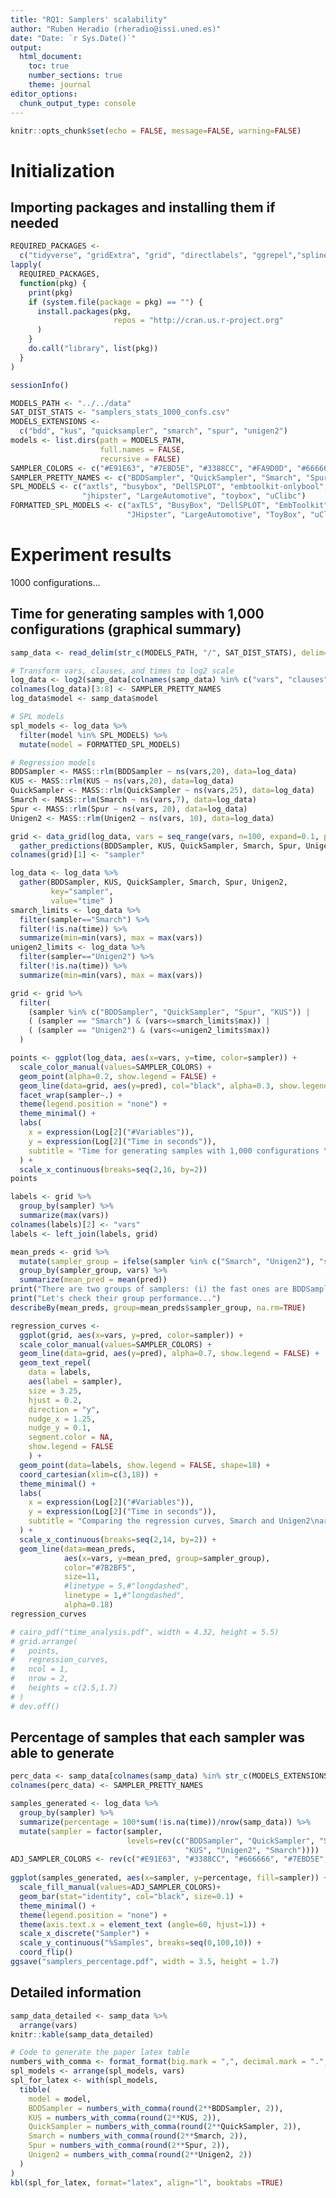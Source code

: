 ```yaml
---
title: "RQ1: Samplers' scalability"
author: "Ruben Heradio (rheradio@issi.uned.es)"
date: "Date: `r Sys.Date()`"
output:
  html_document:
    toc: true
    number_sections: true
    theme: journal
editor_options: 
  chunk_output_type: console
---
```


```r
knitr::opts_chunk$set(echo = FALSE, message=FALSE, warning=FALSE)
```

# Initialization

## Importing packages and installing them if needed

```r
REQUIRED_PACKAGES <- 
  c("tidyverse", "gridExtra", "grid", "directlabels", "ggrepel","splines", "modelr", "broom", "psych", "kableExtra", "scales")
lapply(
  REQUIRED_PACKAGES,
  function(pkg) {
    print(pkg)
    if (system.file(package = pkg) == "") {
      install.packages(pkg,
                       repos = "http://cran.us.r-project.org"
      )
    }
    do.call("library", list(pkg))
  }
)
```
```r
sessionInfo()
```

```r
MODELS_PATH <- "../../data"
SAT_DIST_STATS <- "samplers_stats_1000_confs.csv"
MODELS_EXTENSIONS <-
  c("bdd", "kus", "quicksampler", "smarch", "spur", "unigen2")
models <- list.dirs(path = MODELS_PATH, 
                    full.names = FALSE, 
                    recursive = FALSE)
SAMPLER_COLORS <- c("#E91E63", "#7EBD5E", "#3388CC", "#FA9D0D", "#666666", "#FF6E66")
SAMPLER_PRETTY_NAMES <- c("BDDSampler", "QuickSampler", "Smarch", "Spur", "Unigen2", "KUS")
SPL_MODELS <- c("axtls", "busybox", "DellSPLOT", "embtoolkit-onlybool", "fiasco", 
                "jhipster", "LargeAutomotive", "toybox", "uClibc")
FORMATTED_SPL_MODELS <- c("axTLS", "BusyBox", "DellSPLOT", "EmbToolkit", "Fiasco", 
                          "JHipster", "LargeAutomotive", "ToyBox", "uClibc")
```

# Experiment results

1000 configurations...

## Time for generating samples with 1,000 configurations (graphical summary)

```r
samp_data <- read_delim(str_c(MODELS_PATH, "/", SAT_DIST_STATS), delim=";")

# Transform vars, clauses, and times to log2 scale
log_data <- log2(samp_data[colnames(samp_data) %in% c("vars", "clauses", str_c(MODELS_EXTENSIONS, "_time"))])
colnames(log_data)[3:8] <- SAMPLER_PRETTY_NAMES
log_data$model <- samp_data$model

# SPL models
spl_models <- log_data %>%
  filter(model %in% SPL_MODELS) %>%
  mutate(model = FORMATTED_SPL_MODELS)

# Regression models
BDDSampler <- MASS::rlm(BDDSampler ~ ns(vars,20), data=log_data)
KUS <- MASS::rlm(KUS ~ ns(vars,20), data=log_data)
QuickSampler <- MASS::rlm(QuickSampler ~ ns(vars,25), data=log_data)
Smarch <- MASS::rlm(Smarch ~ ns(vars,7), data=log_data)
Spur <- MASS::rlm(Spur ~ ns(vars, 20), data=log_data)
Unigen2 <- MASS::rlm(Unigen2 ~ ns(vars, 10), data=log_data)

grid <- data_grid(log_data, vars = seq_range(vars, n=100, expand=0.1, pretty=TRUE)) %>% 
  gather_predictions(BDDSampler, KUS, QuickSampler, Smarch, Spur, Unigen2)
colnames(grid)[1] <- "sampler"  

log_data <- log_data %>% 
  gather(BDDSampler, KUS, QuickSampler, Smarch, Spur, Unigen2, 
         key="sampler", 
         value="time" )
smarch_limits <- log_data %>% 
  filter(sampler=="Smarch") %>%
  filter(!is.na(time)) %>%
  summarize(min=min(vars), max = max(vars))
unigen2_limits <- log_data %>% 
  filter(sampler=="Unigen2") %>%
  filter(!is.na(time)) %>%
  summarize(min=min(vars), max = max(vars))

grid <- grid %>%
  filter(
    (sampler %in% c("BDDSampler", "QuickSampler", "Spur", "KUS")) |
    ( (sampler == "Smarch") & (vars<=smarch_limits$max)) |
    ( (sampler == "Unigen2") & (vars<=unigen2_limits$max)) 
  )

points <- ggplot(log_data, aes(x=vars, y=time, color=sampler)) +
  scale_color_manual(values=SAMPLER_COLORS) +
  geom_point(alpha=0.2, show.legend = FALSE) +
  geom_line(data=grid, aes(y=pred), col="black", alpha=0.3, show.legend = FALSE)+
  facet_wrap(sampler~.) +
  theme(legend.position = "none") +
  theme_minimal() +
  labs(
    x = expression(Log[2]("#Variables")),
    y = expression(Log[2]("Time in seconds")),
    subtitle = "Time for generating samples with 1,000 configurations \n(timeout = 1 hour)"
  ) +
  scale_x_continuous(breaks=seq(2,16, by=2)) 
points

labels <- grid %>% 
  group_by(sampler) %>% 
  summarize(max(vars))
colnames(labels)[2] <- "vars"
labels <- left_join(labels, grid)

mean_preds <- grid %>% 
  mutate(sampler_group = ifelse(sampler %in% c("Smarch", "Unigen2"), "slow", "fast")) %>%
  group_by(sampler_group, vars) %>%
  summarize(mean_pred = mean(pred))
print("There are two groups of samplers: (i) the fast ones are BDDSampler, KUS, QuickSampler, and Spur; (ii) the slow samplers are Smarch and Unigen2")
print("Let's check their group performance...")
describeBy(mean_preds, group=mean_preds$sampler_group, na.rm=TRUE)

regression_curves <- 
  ggplot(grid, aes(x=vars, y=pred, color=sampler)) +
  scale_color_manual(values=SAMPLER_COLORS) +
  geom_line(data=grid, aes(y=pred), alpha=0.7, show.legend = FALSE) +
  geom_text_repel(
    data = labels,
    aes(label = sampler),
    size = 3.25,
    hjust = 0.2,
    direction = "y",
    nudge_x = 1.25,
    nudge_y = 0.1,
    segment.color = NA,
    show.legend = FALSE
    ) +
  geom_point(data=labels, show.legend = FALSE, shape=18) +
  coord_cartesian(xlim=c(3,18)) +
  theme_minimal() +
  labs(
    x = expression(Log[2]("#Variables")),
    y = expression(Log[2]("Time in seconds")),
    subtitle = "Comparing the regression curves, Smarch and Unigen2\nare considerably slower than the other samplers"
  ) +
  scale_x_continuous(breaks=seq(2,14, by=2)) +
  geom_line(data=mean_preds, 
            aes(x=vars, y=mean_pred, group=sampler_group), 
            color="#7B2BF5",
            size=11,
            #linetype = 5,#"longdashed",
            linetype = 1,#"longdashed",
            alpha=0.18)
regression_curves

# cairo_pdf("time_analysis.pdf", width = 4.32, height = 5.5)
# grid.arrange(
#   points,
#   regression_curves,
#   ncol = 1,
#   nrow = 2,
#   heights = c(2.5,1.7)
# )
# dev.off()
```

## Percentage of samples that each sampler was able to generate

```r
perc_data <- samp_data[colnames(samp_data) %in% str_c(MODELS_EXTENSIONS, "_time")]
colnames(perc_data) <- SAMPLER_PRETTY_NAMES

samples_generated <- log_data %>% 
  group_by(sampler) %>% 
  summarize(percentage = 100*sum(!is.na(time))/nrow(samp_data)) %>%
  mutate(sampler = factor(sampler, 
                          levels=rev(c("BDDSampler", "QuickSampler", "Spur", 
                                       "KUS", "Unigen2", "Smarch")))) 
ADJ_SAMPLER_COLORS <- rev(c("#E91E63", "#3388CC", "#666666", "#7EBD5E", "#FF6E66", "#FA9D0D"))
  
ggplot(samples_generated, aes(x=sampler, y=percentage, fill=sampler)) +
  scale_fill_manual(values=ADJ_SAMPLER_COLORS)+
  geom_bar(stat="identity", col="black", size=0.1) +
  theme_minimal() +
  theme(legend.position = "none") +
  theme(axis.text.x = element_text (angle=60, hjust=1)) +
  scale_x_discrete("Sampler") +
  scale_y_continuous("%Samples", breaks=seq(0,100,10)) +
  coord_flip()
ggsave("samplers_percentage.pdf", width = 3.5, height = 1.7)

```


## Detailed information

```r
samp_data_detailed <- samp_data %>%
  arrange(vars)
knitr::kable(samp_data_detailed)
```

```r
# Code to generate the paper latex table
numbers_with_comma <- format_format(big.mark = ",", decimal.mark = ".", scientific = FALSE)
spl_models <- arrange(spl_models, vars)
spl_for_latex <- with(spl_models,
  tibble(
    model = model,
    BDDSampler = numbers_with_comma(round(2**BDDSampler, 2)),
    KUS = numbers_with_comma(round(2**KUS, 2)),
    QuickSampler = numbers_with_comma(round(2**QuickSampler, 2)),
    Smarch = numbers_with_comma(round(2**Smarch, 2)),
    Spur = numbers_with_comma(round(2**Spur, 2)),
    Unigen2 = numbers_with_comma(round(2**Unigen2, 2))
  )
)
kbl(spl_for_latex, format="latex", align="l", booktabs =TRUE)
```

